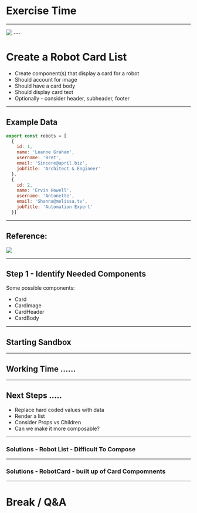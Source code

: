 
# Exercise Time

---
<Image src="https://media.giphy.com/media/fhQDRJCRCgOwU/giphy.gif"/>
---

# Create a Robot Card List

* Create component(s) that display a card for a robot
* Should account for image
* Should have a card body 
* Should display card text
* Optionally - consider header, subheader, footer

---

## Example Data 

```js
export const robots = [
  {
    id: 1,
    name: 'Leanne Graham',
    username: 'Bret',
    email: 'Sincere@april.biz',
    jobTitle: 'Architect & Engineer'
  },
  {
    id: 2,
    name: 'Ervin Howell',
    username: 'Antonette',
    email: 'Shanna@melissa.tv',
    jobTitle: 'Automation Expert'
  }]
```

---

##  Reference:

<Image src="./images/robot-card.png" size="contain"/>

---

## Step 1 - Identify Needed Components

Some possible components:

- Card
- CardImage 
- CardHeader
- CardBody

---

## Starting Sandbox

<CodeSandbox src="https://codesandbox.io/embed/nnmop75qo4?fontsize=14"/>

---

## Working Time ......

---

## Next Steps .....

* Replace hard coded values with data
* Render a list
* Consider Props vs Children
* Can we make it more composable?

---

### Solutions - Robot List - Difficult To Compose

<CodeSandbox src="https://codesandbox.io/embed/8k4nrn3z3l?codemirror=1&fontsize=14"/>

---

### Solutions - RobotCard - built up of Card Compomnents

<CodeSandbox src="https://codesandbox.io/embed/88p9z8xjql?codemirror=1&fontsize=14&hidenavigation=1"/>

---

# Break / Q&A

